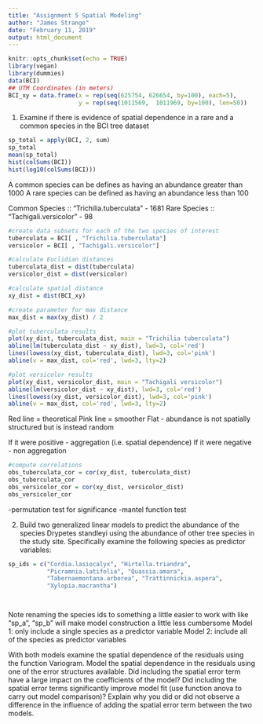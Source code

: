 ```yaml
---
title: "Assignment 5 Spatial Modeling"
author: "James Strange"
date: "February 11, 2019"
output: html_document
---
```


```r
knitr::opts_chunk$set(echo = TRUE)
library(vegan)
library(dummies)
data(BCI)
## UTM Coordinates (in meters)
BCI_xy = data.frame(x = rep(seq(625754, 626654, by=100), each=5), 
                    y = rep(seq(1011569,  1011969, by=100), len=50))
```

#############################################################


1) Examine if there is evidence of spatial dependence in a rare and a common species in the BCI tree dataset

```r
sp_total = apply(BCI, 2, sum)
sp_total
mean(sp_total)
hist(colSums(BCI))
hist(log10(colSums(BCI)))
```

A common species can be defines as having an abundance greater than 1000
A rare species can be defined as having an abundance less than 100

Common Species :: "Trichilia.tuberculata" - 1681
Rare Species :: "Tachigali.versicolor" - 98

```r
#create data subsets for each of the two species of interest
tuberculata = BCI[ , "Trichilia.tuberculata"]
versicolor = BCI[ , "Tachigali.versicolor"]

#calculate Euclidian distances
tuberculata_dist = dist(tuberculata)
versicolor_dist = dist(versicolor)

#calculate spatial distance
xy_dist = dist(BCI_xy)

#create parameter for max distance
max_dist = max(xy_dist) / 2

#plot tuberculata results
plot(xy_dist, tuberculata_dist, main = "Trichilia tuberculata")
abline(lm(tuberculata_dist ~ xy_dist), lwd=3, col='red')
lines(lowess(xy_dist, tuberculata_dist), lwd=3, col='pink')
abline(v = max_dist, col='red', lwd=3, lty=2)

#plot versicolor results
plot(xy_dist, versicolor_dist, main = "Tachigali versicolor")
abline(lm(versicolor_dist ~ xy_dist), lwd=3, col='red')
lines(lowess(xy_dist, versicolor_dist), lwd=3, col='pink')
abline(v = max_dist, col='red', lwd=3, lty=2)
```

Red line = theoretical
Pink line = smoother
Flat - abundance is not spatially structured but is instead random 

If it were positive - aggregation (i.e. spatial dependence)
If it were negative - non aggregation

```r
#compute correlations
obs_tuberculata_cor = cor(xy_dist, tuberculata_dist)
obs_tuberculata_cor
obs_versicolor_cor = cor(xy_dist, versicolor_dist)
obs_versicolor_cor
```


-permutation test for significance
-mantel function test









#############################################################


2) Build two generalized linear models to predict the abundance of the species Drypetes standleyi using the abundance of other tree species in the study site. Specifically examine the following species as predictor variables:

```r
sp_ids = c("Cordia.lasiocalyx", "Hirtella.triandra",
           "Picramnia.latifolia", "Quassia.amara",
           "Tabernaemontana.arborea", "Trattinnickia.aspera", 
           "Xylopia.macrantha")




```

Note renaming the species ids to something a little easier to work with like “sp_a”, “sp_b” will make model construction a little less cumbersome
Model 1: only include a single species as a predictor variable
Model 2: include all of the species as predictor variables


With both models examine the spatial dependence of the residuals using the function Variogram. Model the spatial dependence in the residuals using one of the error structures available.
Did including the spatial error term have a large impact on the coefficients of the model?
Did including the spatial error terms significantly improve model fit (use function anova to carry out model comparison)?
Explain why you did or did not observe a difference in the influence of adding the spatial error term between the two models.


